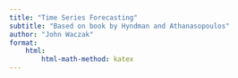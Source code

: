 ```yaml
---
title: "Time Series Forecasting"
subtitle: "Based on book by Hyndman and Athanasopoulos"
author: "John Waczak"
format: 
    html:
        html-math-method: katex
---
```


